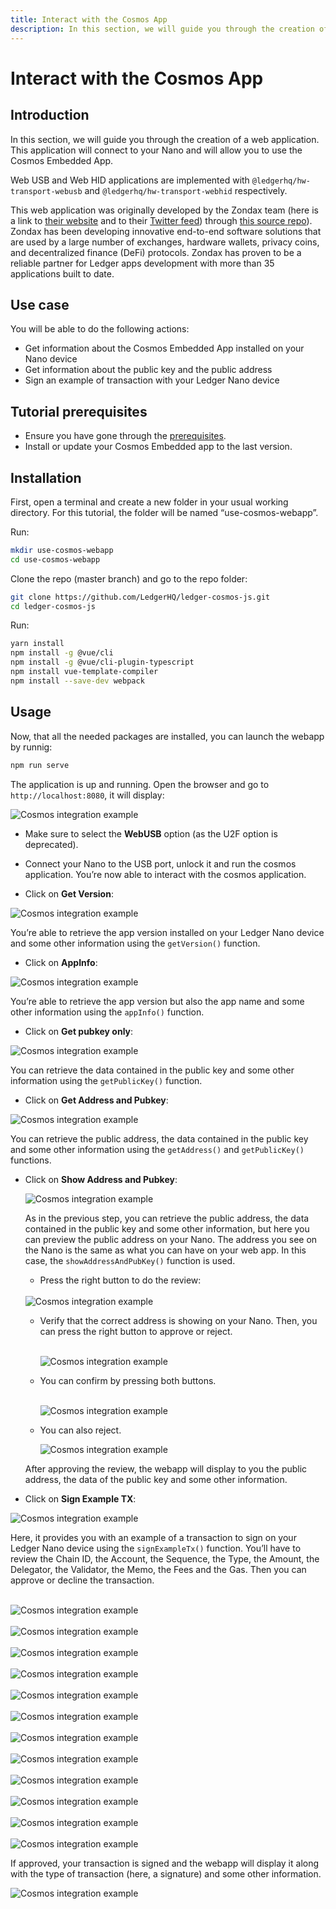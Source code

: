 ```yaml
---
title: Interact with the Cosmos App
description: In this section, we will guide you through the creation of a web application. This application will connect to your Nano and will allow you to use the Cosmos Embedded App.
---
```



# Interact with the Cosmos App

## Introduction

In this section, we will guide you through the creation of a web application. This application will connect to your Nano and will allow you to use the Cosmos Embedded App.

Web USB and Web HID applications are implemented with `@ledgerhq/hw-transport-webusb` and `@ledgerhq/hw-transport-webhid` respectively.

This web application was originally developed by the Zondax team (here is a link to [their website](https://zondax.ch/) and to their [Twitter feed](https://twitter.com/_zondax_)) through [this source repo](https://github.com/cosmos/ledger-cosmos-js.git)). Zondax has been developing innovative end-to-end software solutions that are used by a large number of exchanges, hardware wallets, privacy coins, and decentralized finance (DeFi) protocols. Zondax has proven to be a reliable partner for Ledger apps development with more than 35 applications built to date.

## Use case

You will be able to do the following actions:

- Get information about the Cosmos Embedded App installed on your Nano device
- Get information about the public key and the public address
- Sign an example of transaction with your Ledger Nano device

## Tutorial prerequisites

- Ensure you have gone through the [prerequisites](../getting-started#prerequisites).
- Install or update your Cosmos Embedded app to the last version.

## Installation

First, open a terminal and create a new folder in your usual working directory. For this tutorial, the folder will be named “use-cosmos-webapp”.

Run:

```bash copy
mkdir use-cosmos-webapp
cd use-cosmos-webapp
```

Clone the repo (master branch) and go to the repo folder:

```bash copy
git clone https://github.com/LedgerHQ/ledger-cosmos-js.git
cd ledger-cosmos-js
```

Run:

```bash copy
yarn install
npm install -g @vue/cli
npm install -g @vue/cli-plugin-typescript
npm install vue-template-compiler
npm install --save-dev webpack
```

## Usage

Now, that all the needed packages are installed, you can launch the webapp by runnig:

```bash copy
npm run serve
```

The application is up and running. Open the browser and go to `http://localhost:8080`, it will display:

![Cosmos integration example](/device-interaction/cosmos-01.png)

- Make sure to select the **WebUSB** option (as the U2F option is deprecated).

- Connect your Nano to the USB port, unlock it and run the cosmos application. You’re now able to interact with the cosmos application.

- Click on **Get Version**:

<Zoom>
  <img
    alt="Cosmos integration example"
    src="/device-interaction/cosmos-02.png"
  />
</Zoom>

You’re able to retrieve the app version installed on your Ledger Nano device and some other information using the `getVersion()` function.

- Click on **AppInfo**:

<Zoom>
  <img
    alt="Cosmos integration example"
    src="/device-interaction/cosmos-03.png"
  />
</Zoom>

You’re able to retrieve the app version but also the app name and some other information using the `appInfo()` function.

- Click on **Get pubkey only**:

<Zoom>
  <img
    alt="Cosmos integration example"
    src="/device-interaction/cosmos-04.png"
  />
</Zoom>

You can retrieve the data contained in the public key and some other information using the `getPublicKey()` function.

- Click on **Get Address and Pubkey**:

<Zoom>
  <img
    alt="Cosmos integration example"
    src="/device-interaction/cosmos-05.png"
  />
</Zoom>

You can retrieve the public address, the data contained in the public key and some other information using the `getAddress()` and `getPublicKey()` functions.

- Click on **Show Address and Pubkey**:

  <Zoom>
    <img
      alt="Cosmos integration example"
      src="/device-interaction/cosmos-06.png"
    />
  </Zoom>

  As in the previous step, you can retrieve the public address, the data contained in the public key and some other information, but here you can preview the public address on your Nano. The address you see on the Nano is the same as what you can have on your web app. In this case, the `showAddressAndPubKey()` function is used.

  - Press the right button to do the review:

  <br />
  <div className="center">
    <img
      src="/device-interaction/please-review-cosmos.png"
      alt="Cosmos integration example"
    />
  </div>

  - Verify that the correct address is showing on your Nano. Then, you can press the right button to approve or reject.

    <br />
    <div className="center">
      <img
        src="/device-interaction/address-cosmos.png"
        alt="Cosmos integration example"
      />
    </div>

  - You can confirm by pressing both buttons.

    <br />
    <div className="center">
      <img
        src="/device-interaction/approve-cosmos.png"
        alt="Cosmos integration example"
      />
    </div>

  - You can also reject.
    <br />
    <div className="center">
      <img
        src="/device-interaction/reject-cosmos.png"
        alt="Cosmos integration example"
      />
    </div>

  After approving the review, the webapp will display to you the public address, the data of the public key and some other information.

- Click on **Sign Example TX**:

![Cosmos integration example](/device-interaction/cosmos-07.png)

Here, it provides you with an example of a transaction to sign on your Ledger Nano device using the `signExampleTx()` function. You’ll have to review the Chain ID, the Account, the Sequence, the Type, the Amount, the Delegator, the Validator, the Memo, the Fees and the Gas. Then you can approve or decline the transaction.

<br />
<div className="center">
  <img
    src="/device-interaction/please-review-cosmos.png"
    alt="Cosmos integration example"
  />
</div>

<br />
<div className="center">
  <img
    src="/device-interaction/chain-id-cosmos.png"
    alt="Cosmos integration example"
  />
</div>

<br />
<div className="center">
  <img
    src="/device-interaction/account-cosmos.png"
    alt="Cosmos integration example"
  />
</div>

<br />
<div className="center">
  <img
    src="/device-interaction/sequence-cosmos.png"
    alt="Cosmos integration example"
  />
</div>

<br />
<div className="center">
  <img
    src="/device-interaction/type-cosmos.png"
    alt="Cosmos integration example"
  />
</div>

<br />
<div className="center">
  <img
    src="/device-interaction/amount-cosmos.png"
    alt="Cosmos integration example"
  />
</div>

<br />
<div className="center">
  <img
    src="/device-interaction/delegator-cosmos.png"
    alt="Cosmos integration example"
  />
</div>

<br />
<div className="center">
  <img
    src="/device-interaction/validator-cosmos.png"
    alt="Cosmos integration example"
  />
</div>

<br />
<div className="center">
  <img
    src="/device-interaction/memo-cosmos.png"
    alt="Cosmos integration example"
  />
</div>

<br />
<div className="center">
  <img
    src="/device-interaction/fee-cosmos.png"
    alt="Cosmos integration example"
  />
</div>

<br />
<div className="center">
  <img
    src="/device-interaction/gas-cosmos.png"
    alt="Cosmos integration example"
  />
</div>

<br />
<div className="center">
  <img
    src="/device-interaction/approve-cosmos.png"
    alt="Cosmos integration example"
  />
</div>

If approved, your transaction is signed and the webapp will display it along with the type of transaction (here, a signature) and some other information.

![Cosmos integration example](/device-interaction/cosmos-08.png)
